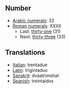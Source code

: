 ==Number==
*[[w:Arabic numerals|Arabic numerals]]: 32
*[[w:Roman numerals|Roman numerals]]: XXXII
**Last: [[thirty-one]] (31)
**Next: [[thirty-three]] (33)

==Translations==
*[[Italian]]: trentadue
*[[Latin]]: trigintaduo
*[[Sanskrit]]: dvaatri''m''shat
*[[Spanish]]: treintaidos